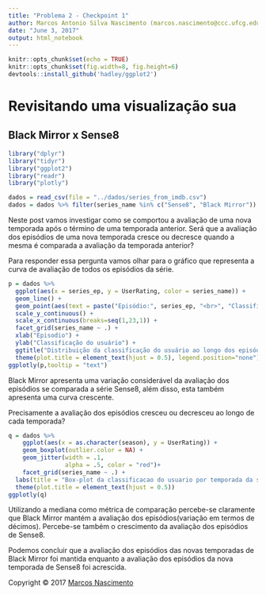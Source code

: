 ```yaml
---
title: "Problema 2 - Checkpoint 1"
author: Marcos Antonio Silva Nascimento (marcos.nascimento@ccc.ufcg.edu.br)
date: "June 3, 2017"
output: html_notebook
---
```


```r
knitr::opts_chunk$set(echo = TRUE)
knitr::opts_chunk$set(fig.width=8, fig.height=6)
devtools::install_github('hadley/ggplot2')
```

# Revisitando uma visualização sua
## Black Mirror x Sense8
```r
library("dplyr")
library("tidyr")
library("ggplot2")
library("readr")
library("plotly")

dados = read_csv(file = "../dados/series_from_imdb.csv")
dados = dados %>% filter(series_name %in% c("Sense8", "Black Mirror"))
```
Neste post vamos investigar como se comportou a avaliação de uma nova temporada após o término de uma temporada anterior. Será que a avaliação dos episódios de uma nova temporada cresce ou decresce quando a mesma é comparada a avaliação da temporada anterior?

Para responder essa pergunta vamos olhar para o gráfico que representa a curva de avaliação de todos os episódios da série.
```r
p = dados %>% 
  ggplot(aes(x = series_ep, y = UserRating, color = series_name)) +
  geom_line() +
  geom_point(aes(text = paste("Episódio:", series_ep, "<br>", "Classificação:", UserRating))) +
  scale_y_continuous() +
  scale_x_continuous(breaks=seq(1,23,1)) +
  facet_grid(series_name ~ .) +
  xlab("Episodio") + 
  ylab("Classificação do usuário") +
  ggtitle("Distribuição da classificação do usuário ao longo dos episódios") +
  theme(plot.title = element_text(hjust = 0.5), legend.position="none")
ggplotly(p,tooltip = "text")
```
Black Mirror apresenta uma variação considerável da avaliação dos episódios se comparada a série Sense8, além disso, esta também apresenta uma curva crescente.

Precisamente a avaliação dos episódios cresceu ou decresceu ao longo de cada temporada? 
```r
q = dados %>% 
    ggplot(aes(x = as.character(season), y = UserRating)) + 
    geom_boxplot(outlier.color = NA) +   
    geom_jitter(width = .1, 
                alpha = .5, color = "red")+
    facet_grid(series_name ~ .) +
  labs(title = "Box-plot da classificacao do usuario por temporada da serie", x="Temporada", y="Classificacao do usuario") +
  theme(plot.title = element_text(hjust = 0.5))
ggplotly(q)
```
Utilizando a mediana como métrica de comparação percebe-se claramente que Black Mirror mantém a avaliação dos episódios(variação em termos de décimos). Percebe-se também o crescimento da avaliação dos episódios de Sense8.

Podemos concluir que a avaliação dos episódios das novas temporadas de Black Mirror foi mantida enquanto a avaliação dos episódios da nova temporada de Sense8 foi acrescida.

Copyright © 2017 [Marcos Nascimento](http://https://github.com/marcosasn/AD1/tree/master/problema1/R)